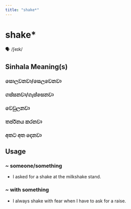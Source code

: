 ```yaml
---
title: "shake*"
---
```


# shake*

🗣️ /ʃeɪk/

## Sinhala Meaning(s)

### සොලවනවා/සෙලවෙනවා
### ගස්සනවා/ගැස්සෙනවා
### වෙවුලනවා
### තර්ජනය කරනවා
### අතට අත දෙනවා

## Usage

### ~ someone/something

- I asked for a shake at the milkshake stand.


### ~ with something

- I always shake with fear when I have to ask for a raise.

